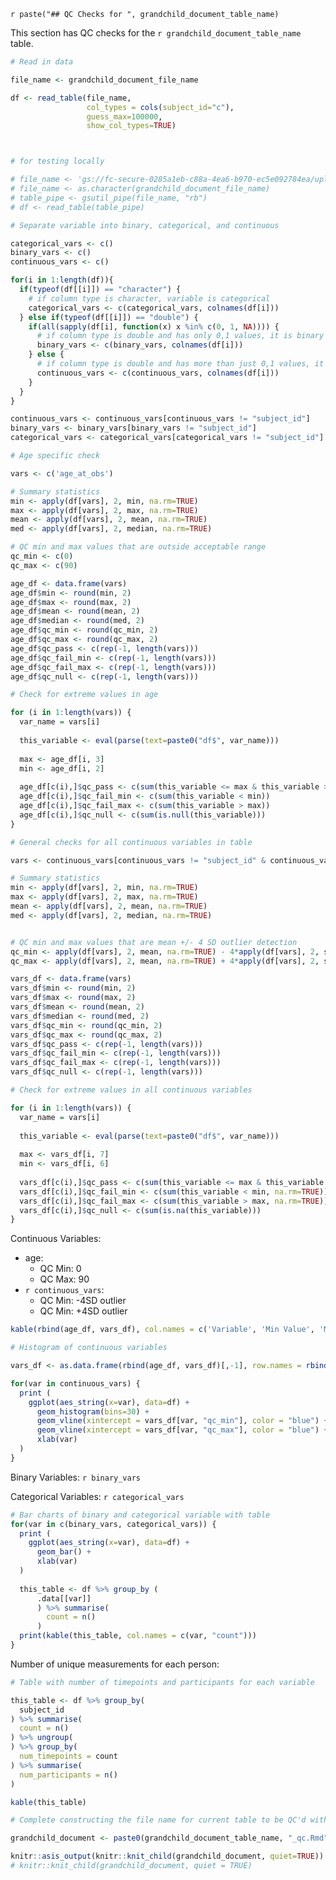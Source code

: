 `r paste("## QC Checks for ", grandchild_document_table_name)`

This section has QC checks for the `r grandchild_document_table_name` table. 

```r
# Read in data

file_name <- grandchild_document_file_name

df <- read_table(file_name,
                 col_types = cols(subject_id="c"),
                 guess_max=100000,
                 show_col_types=TRUE)



# for testing locally 

# file_name <- 'gs://fc-secure-0285a1eb-c88a-4ea6-b970-ec5e092784ea/uploaded_data_prevent/aric_cmqt_blood_pressure.tsv'
# file_name <- as.character(grandchild_document_file_name)
# table_pipe <- gsutil_pipe(file_name, "rb")
# df <- read_table(table_pipe)
```

```r
# Separate variable into binary, categorical, and continuous 

categorical_vars <- c()
binary_vars <- c()
continuous_vars <- c()

for(i in 1:length(df)){
  if(typeof(df[[i]]) == "character") {
    # if column type is character, variable is categorical 
    categorical_vars <- c(categorical_vars, colnames(df[i]))
  } else if(typeof(df[[i]]) == "double") {
    if(all(sapply(df[i], function(x) x %in% c(0, 1, NA)))) { 
      # if column type is double and has only 0,1 values, it is binary 
      binary_vars <- c(binary_vars, colnames(df[i]))
    } else {
      # if column type is double and has more than just 0,1 values, it is continuous  
      continuous_vars <- c(continuous_vars, colnames(df[i]))
    }
  }
}

continuous_vars <- continuous_vars[continuous_vars != "subject_id"]
binary_vars <- binary_vars[binary_vars != "subject_id"]
categorical_vars <- categorical_vars[categorical_vars != "subject_id"]
```


```r
# Age specific check 

vars <- c('age_at_obs')

# Summary statistics 
min <- apply(df[vars], 2, min, na.rm=TRUE)
max <- apply(df[vars], 2, max, na.rm=TRUE)
mean <- apply(df[vars], 2, mean, na.rm=TRUE)
med <- apply(df[vars], 2, median, na.rm=TRUE)

# QC min and max values that are outside acceptable range
qc_min <- c(0)
qc_max <- c(90)

age_df <- data.frame(vars)
age_df$min <- round(min, 2)
age_df$max <- round(max, 2)
age_df$mean <- round(mean, 2)
age_df$median <- round(med, 2)
age_df$qc_min <- round(qc_min, 2) 
age_df$qc_max <- round(qc_max, 2)
age_df$qc_pass <- c(rep(-1, length(vars)))
age_df$qc_fail_min <- c(rep(-1, length(vars)))
age_df$qc_fail_max <- c(rep(-1, length(vars)))
age_df$qc_null <- c(rep(-1, length(vars)))
```

```r
# Check for extreme values in age

for (i in 1:length(vars)) {
  var_name = vars[i]
  
  this_variable <- eval(parse(text=paste0("df$", var_name)))
  
  max <- age_df[i, 3]
  min <- age_df[i, 2]
  
  age_df[c(i),]$qc_pass <- c(sum(this_variable <= max & this_variable >= min))
  age_df[c(i),]$qc_fail_min <- c(sum(this_variable < min))
  age_df[c(i),]$qc_fail_max <- c(sum(this_variable > max))
  age_df[c(i),]$qc_null <- c(sum(is.null(this_variable)))
}
```

```r
# General checks for all continuous variables in table 

vars <- continuous_vars[continuous_vars != "subject_id" & continuous_vars != "age_at_obs"]

# Summary statistics 
min <- apply(df[vars], 2, min, na.rm=TRUE)
max <- apply(df[vars], 2, max, na.rm=TRUE)
mean <- apply(df[vars], 2, mean, na.rm=TRUE)
med <- apply(df[vars], 2, median, na.rm=TRUE)


# QC min and max values that are mean +/- 4 SD outlier detection
qc_min <- apply(df[vars], 2, mean, na.rm=TRUE) - 4*apply(df[vars], 2, sd, na.rm=TRUE)
qc_max <- apply(df[vars], 2, mean, na.rm=TRUE) + 4*apply(df[vars], 2, sd, na.rm=TRUE)

vars_df <- data.frame(vars)
vars_df$min <- round(min, 2)
vars_df$max <- round(max, 2)
vars_df$mean <- round(mean, 2)
vars_df$median <- round(med, 2)
vars_df$qc_min <- round(qc_min, 2) 
vars_df$qc_max <- round(qc_max, 2)
vars_df$qc_pass <- c(rep(-1, length(vars)))
vars_df$qc_fail_min <- c(rep(-1, length(vars)))
vars_df$qc_fail_max <- c(rep(-1, length(vars)))
vars_df$qc_null <- c(rep(-1, length(vars)))
```

```r
# Check for extreme values in all continuous variables 

for (i in 1:length(vars)) {
  var_name = vars[i]
  
  this_variable <- eval(parse(text=paste0("df$", var_name)))
  
  max <- vars_df[i, 7]
  min <- vars_df[i, 6]
  
  vars_df[c(i),]$qc_pass <- c(sum(this_variable <= max & this_variable >= min, na.rm=TRUE))
  vars_df[c(i),]$qc_fail_min <- c(sum(this_variable < min, na.rm=TRUE))
  vars_df[c(i),]$qc_fail_max <- c(sum(this_variable > max, na.rm=TRUE))
  vars_df[c(i),]$qc_null <- c(sum(is.na(this_variable)))
}
```

Continuous Variables: 

- age: 
  - QC Min: 0
  - QC Max: 90
- `r continuous_vars`:
  - QC Min: -4SD outlier
  - QC Min: +4SD outlier
  
```r
kable(rbind(age_df, vars_df), col.names = c('Variable', 'Min Value', 'Max Value', "Mean", "Median", "QC Min", "QC Max", 'Pass QC', 'Fail QC Min', 'Fail QC Max', 'Null Values'))
```

```r
# Histogram of continuous variables 

vars_df <- as.data.frame(rbind(age_df, vars_df)[,-1], row.names = rbind(age_df, vars_df)[,1])

for(var in continuous_vars) {
  print (
    ggplot(aes_string(x=var), data=df) +
      geom_histogram(bins=30) +
      geom_vline(xintercept = vars_df[var, "qc_min"], color = "blue") + 
      geom_vline(xintercept = vars_df[var, "qc_max"], color = "blue") + 
      xlab(var)
  )
}
```

Binary Variables: `r binary_vars`

Categorical Variables: `r categorical_vars`

```r
# Bar charts of binary and categorical variable with table
for(var in c(binary_vars, categorical_vars)) {
  print ( 
    ggplot(aes_string(x=var), data=df) +
      geom_bar() +
      xlab(var)
  ) 
  
  this_table <- df %>% group_by (
      .data[[var]] 
      ) %>% summarise(
        count = n()
      )
  print(kable(this_table, col.names = c(var, "count")))
}
```

Number of unique measurements for each person: 

```r
# Table with number of timepoints and participants for each variable 

this_table <- df %>% group_by(
  subject_id
) %>% summarise(
  count = n()
) %>% ungroup(
) %>% group_by(
  num_timepoints = count
) %>% summarise(
  num_participants = n()
)

kable(this_table)
```

```r
# Complete constructing the file name for current table to be QC'd with table-specific checks

grandchild_document <- paste0(grandchild_document_table_name, "_qc.Rmd") 
```

```r
knitr::asis_output(knitr::knit_child(grandchild_document, quiet=TRUE))
# knitr::knit_child(grandchild_document, quiet = TRUE)
```